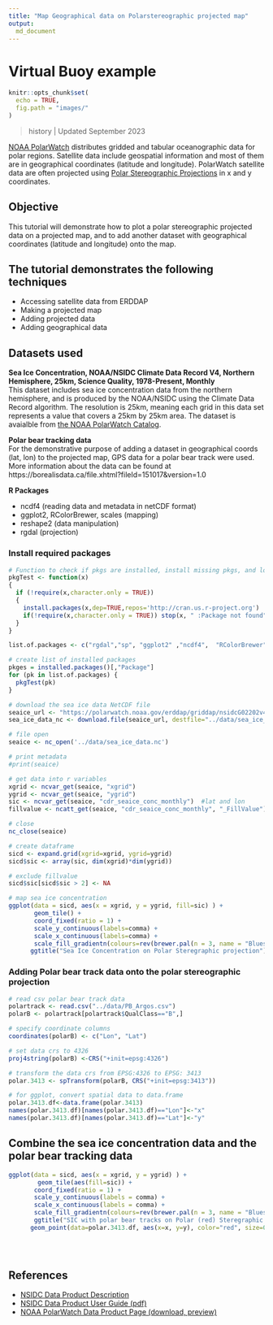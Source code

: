 ```yaml
---
title: "Map Geographical data on Polarstereographic projected map"
output:
  md_document
---
```


# Virtual Buoy example
 
```r
knitr::opts_chunk$set(
  echo = TRUE,
  fig.path = "images/"
)
```
> history \| Updated September 2023 <br/>

<a href="https://polarwatch.noaa.gov/" target="_blank">NOAA PolarWatch</a> distributes gridded and tabular oceanographic data for polar regions.  Satellite data include geospatial information and most of them are in geographical coordinates (latitude and longitude).  PolarWatch satellite data are often projected using <a href="https://nsidc.org/data/user-resources/help-center/guide-nsidcs-polar-stereographic-projection" target="_blank">Polar Stereographic Projections</a> in x and y coordinates.

## Objective

This tutorial will demonstrate how to plot a polar stereographic projected data on a projected map, and to add another dataset with geographical coordinates (latitude and longitude) onto the map. 

## The tutorial demonstrates the following techniques
-   Accessing satellite data from ERDDAP
-   Making a projected map
-   Adding projected data
-   Adding geographical data

## Datasets used

__Sea Ice Concentration, NOAA/NSIDC Climate Data Record V4, Northern Hemisphere, 25km, Science Quality, 1978-Present, Monthly__  
This dataset includes sea ice concentration data from the northern hemisphere, and is produced by the NOAA/NSIDC using the Climate Data Record algorithm.  The resolution is 25km, meaning each grid in this data set represents a value that covers a 25km by 25km area.  The dataset is avaialble from <a href="https://polarwatch.noaa.gov/catalog/ice-sq-nh-nsidc-cdr-v4/preview/?dataset=daily&var=cdr_seaice_conc&time_min=2022-12-31T00:00:00Z&time_max=2022-12-31T00:00:00Z&proj=epsg3413&colorBar=KT_ice|||0|1|">the NOAA PolarWatch Catalog</a>.


__Polar bear tracking data__ <br/>
For the demonstrative purpose of adding a dataset in geographical coords (lat, lon) to the projected map, GPS data for a polar bear track were used.  More information about the data can be found at https://borealisdata.ca/file.xhtml?fileId=151017&version=1.0

**R Packages**

-   ncdf4 (reading data and metadata in netCDF format)
-   ggplot2, RColorBrewer, scales (mapping)
-   reshape2 (data manipulation)
-   rgdal (projection)

### Install required packages
```r

# Function to check if pkgs are installed, install missing pkgs, and load
pkgTest <- function(x)
{
  if (!require(x,character.only = TRUE))
  {
    install.packages(x,dep=TRUE,repos='http://cran.us.r-project.org')
    if(!require(x,character.only = TRUE)) stop(x, " :Package not found")
  }
}

list.of.packages <- c("rgdal","sp", "ggplot2" ,"ncdf4",  "RColorBrewer", "scales", "reshape2")

# create list of installed packages
pkges = installed.packages()[,"Package"]
for (pk in list.of.packages) {
  pkgTest(pk)
}

```




```r
# download the sea ice data NetCDF file
seaice_url <- "https://polarwatch.noaa.gov/erddap/griddap/nsidcG02202v4nhmday.nc?cdr_seaice_conc_monthly[(2022-12-01T00:00:00Z):1:(2022-12-01T00:00:00Z)][(4851137.11):1:(-4850758.92)][(-3850000.0):1:(3750000.0)]"
sea_ice_data_nc <- download.file(seaice_url, destfile="../data/sea_ice_data.nc", mode='wb')

# file open
seaice <- nc_open('../data/sea_ice_data.nc')

# print metadata
#print(seaice)

# get data into r variables 
xgrid <- ncvar_get(seaice, "xgrid")
ygrid <- ncvar_get(seaice, "ygrid")
sic <- ncvar_get(seaice, "cdr_seaice_conc_monthly")  #lat and lon
fillvalue <- ncatt_get(seaice, "cdr_seaice_conc_monthly", "_FillValue") #checkout fill value for missing data points

# close 
nc_close(seaice)

```

```r
# create dataframe
sicd <- expand.grid(xgrid=xgrid, ygrid=ygrid)
sicd$sic <- array(sic, dim(xgrid)*dim(ygrid))

# exclude fillvalue
sicd$sic[sicd$sic > 2] <- NA 
```


```r
# map sea ice concentration
ggplot(data = sicd, aes(x = xgrid, y = ygrid, fill=sic) ) + 
       geom_tile() + 
       coord_fixed(ratio = 1) + 
       scale_y_continuous(labels=comma) + 
       scale_x_continuous(labels=comma) +
       scale_fill_gradientn(colours=rev(brewer.pal(n = 3, name = "Blues")),na.value="tan") +
      ggtitle("Sea Ice Concentration on Polar Steregraphic projection")
```
### Adding Polar bear track data onto the polar stereographic projection
```r

# read csv polar bear track data 
polartrack <- read.csv("../data/PB_Argos.csv")
polarB <- polartrack[polartrack$QualClass=="B",]

# specify coordinate columns
coordinates(polarB) <- c("Lon", "Lat")

# set data crs to 4326
proj4string(polarB) <-CRS("+init=epsg:4326")

# transform the data crs from EPSG:4326 to EPSG: 3413
polar.3413 <- spTransform(polarB, CRS("+init=epsg:3413"))

# for ggplot, convert spatial data to data.frame
polar.3413.df<-data.frame(polar.3413)
names(polar.3413.df)[names(polar.3413.df)=="Lon"]<-"x"
names(polar.3413.df)[names(polar.3413.df)=="Lat"]<-"y"


```


## Combine the sea ice concentration data and the polar bear tracking data
```r

ggplot(data = sicd, aes(x = xgrid, y = ygrid) ) + 
        geom_tile(aes(fill=sic)) + 
       coord_fixed(ratio = 1) + 
       scale_y_continuous(labels = comma) + 
       scale_x_continuous(labels = comma) +
       scale_fill_gradientn(colours=rev(brewer.pal(n = 3, name = "Blues")),na.value="tan")+
       ggtitle("SIC with polar bear tracks on Polar (red) Steregraphic projection")+
      geom_point(data=polar.3413.df, aes(x=x, y=y), color="red", size=0.5)
     

         

```


## References

-   <a href="https://nsidc.org/data/g02202/versions/4" target="_blank">NSIDC Data Product Description</a>
-   <a href="https://nsidc.org/sites/default/files/g02202-v004-userguide_1_1.pdf" target="_blank">NSIDC Data Product User Guide (pdf)</a>
-   <a href="https://polarwatch.noaa.gov/catalog/ice-sq-nh-nsidc-cdr-v4/preview/?dataset=daily&var=cdr_seaice_conc&time_min=2022-05-31T00:00:00Z&time_max=2022-05-31T00:00:00Z&proj=epsg3413&colorBar=KT_ice|||0|1|" target="_blank">NOAA PolarWatch Data Product Page (download, preview)</a>

